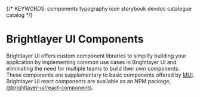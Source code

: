 
{/* KEYWORDS: components typography icon storybook devdoc catalogue catalog */}

# Brightlayer UI Components

Brightlayer UI offers custom component libraries to simplify building your application by implementing common use cases in Brightlayer UI and eliminating the need for multiple teams to build their own components. These components are supplementary to basic components offered by [MUI](https://mui.com/material-ui/getting-started/supported-components/). Brightlayer UI react components are available as an NPM package, [@brightlayer-ui/react-components](https://www.npmjs.com/package/@brightlayer-ui/react-components).

<ComponentCatalogGrids />
